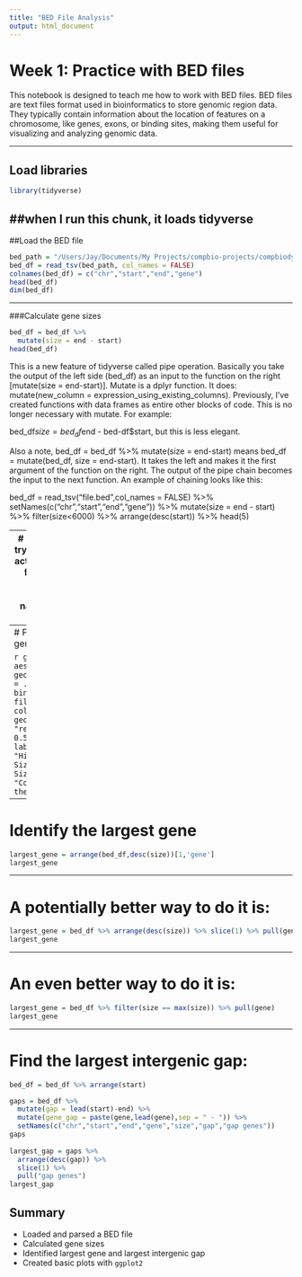---
title: "BED File Analysis"
output: html_document
---

# Week 1: Practice with BED files

This notebook is designed to teach me how to work with BED files. BED files are text files format used in bioinformatics to store genomic region data. They typically contain information about the location of features on a chromosome, like genes, exons, or binding sites, making them useful for visualizing and analyzing genomic data.

---

## Load libraries
```{r, setup, message=FALSE, warning=FALSE}
library(tidyverse)
```
##when I run this chunk, it loads tidyverse
---

##Load the BED file
```{r}
bed_path = "/Users/Jay/Documents/My Projects/compbio-projects/compbiodyssey/data/mock_genes.bed"
bed_df = read_tsv(bed_path, col_names = FALSE)
colnames(bed_df) = c("chr","start","end","gene")
head(bed_df)
dim(bed_df)
```

---

###Calculate gene sizes

```{r}
bed_df = bed_df %>%
  mutate(size = end - start)
head(bed_df)
```
This is a new feature of tidyverse called pipe operation. Basically you take the output of the left side (bed_df) as an input to the function on the right [mutate(size = end-start)]. Mutate is a dplyr function. It does: mutate(new_column = expression_using_existing_columns). Previously, I've created functions with data frames as entire other blocks of code. This is no longer necessary with mutate. For example:

bed_df$size = bed_df$end - bed-df$start, but this is less elegant.

Also a note, bed_df = bed_df %>% mutate(size = end-start) means bed_df = mutate(bed_df, size = end-start). It takes the left and makes it the first argument of the function on the right. The output of the pipe chain becomes the input to the next function. An example of chaining looks like this:

bed_df = read_tsv("file.bed",col_names = FALSE) %>%
setNames(c("chr","start","end","gene")) %>%
mutate(size = end - start) %>%
filter(size<6000) %>%
arrange(desc(start)) %>%
head(5)

---
# My own practice: try to perform all the actions with the BED file as a chain:
# Load BED file
# change column names
# calculate gene sizes

```{r}
bed_df = read_tsv("/Users/Jay/Documents/My Projects/compbio-projects/compbiodyssey/data/mock_genes.bed",col_names = F) %>%
  setNames(c("chr","start","end","gene")) %>%
  mutate(size = end - start)
dim(bed_df)
head(bed_df)
```

---
# Plot histogram of gene sizes

```{r}
ggplot(bed_df, aes(x = size)) +
  geom_histogram(aes(y = ..density..),
                 binwidth = 1000,
                 fill = "skyblue",
                 color = "black") +
  geom_density(color = "red",size = 0.5,alpha = 0.5) +
  labs(title = "Histogram of Gene Sizes", x = "Gene Size (bp)", y = "Count") +
  theme_minimal()
```


---

# Identify the largest gene

```{r}
largest_gene = arrange(bed_df,desc(size))[1,'gene']
largest_gene

```

---

# A potentially better way to do it is:
```{r}
largest_gene = bed_df %>% arrange(desc(size)) %>% slice(1) %>% pull(gene)
largest_gene
```

---

# An even better way to do it is:
```{r}
largest_gene = bed_df %>% filter(size == max(size)) %>% pull(gene)
largest_gene
```

---

# Find the largest intergenic gap:

```{r}
bed_df = bed_df %>% arrange(start)

gaps = bed_df %>%
  mutate(gap = lead(start)-end) %>%
  mutate(gene_gap = paste(gene,lead(gene),sep = " - ")) %>%
  setNames(c("chr","start","end","gene","size","gap","gap genes"))
gaps
  
largest_gap = gaps %>%
  arrange(desc(gap)) %>%
  slice(1) %>%
  pull("gap genes")
largest_gap
```

## Summary

- Loaded and parsed a BED file
- Calculated gene sizes
- Identified largest gene and largest intergenic gap
- Created basic plots with `ggplot2`
